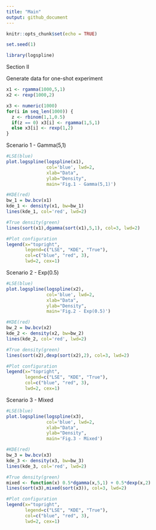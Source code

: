 ---
title: "Main"
output: github_document
---

```{r setup, include=FALSE}
knitr::opts_chunk$set(echo = TRUE)
```

```{r}
set.seed(1)

library(logspline)
```

Section II

Generate data for one-shot experiment
```{r}
x1 <- rgamma(1000,5,1)
x2 <- rexp(1000,2)

x3 <- numeric(1000)
for(i in seq_len(1000)) {
  z <- rbinom(1,1,0.5)
  if(z == 0) x3[i] <- rgamma(1,5,1)
  else x3[i] <- rexp(1,2)
}
```

Scenario 1 - Gamma(5,1)
```{r Sc1}
#LSE(blue)
plot.logspline(logspline(x1), 
               col='blue', lwd=2, 
               xlab="Data", 
               ylab="Density",
               main='Fig.1 - Gamma(5,1)')

#KDE(red)
bw_1 = bw.bcv(x1)
kde_1 <- density(x1, bw=bw_1)
lines(kde_1, col='red', lwd=2)

#True density(green)
lines(sort(x1),dgamma(sort(x1),5,1), col=3, lwd=2)

#Plot configuration
legend(x="topright",
       legend=c("LSE", "KDE", "True"),
       col=c("blue", "red", 3), 
       lwd=2, cex=1)
```

Scenario 2 - Exp(0.5)
```{r Sc2}
#LSE(blue)
plot.logspline(logspline(x2), 
               col='blue', lwd=2, 
               xlab="Data", 
               ylab="Density",
               main='Fig.2 - Exp(0.5)')

#KDE(red)
bw_2 = bw.bcv(x2)
kde_2 <- density(x2, bw=bw_2)
lines(kde_2, col='red', lwd=2)

#True density(green)
lines(sort(x2),dexp(sort(x2),2), col=3, lwd=2)

#Plot configuration
legend(x="topright",
       legend=c("LSE", "KDE", "True"),
       col=c("blue", "red", 3), 
       lwd=2, cex=1)
```

Scenario 3 - Mixed
```{r Sc3}
#LSE(blue)
plot.logspline(logspline(x3), 
               col='blue', lwd=2, 
               xlab="Data", 
               ylab="Density",
               main='Fig.3 - Mixed')

#KDE(red)
bw_3 = bw.bcv(x3)
kde_3 <- density(x3, bw=bw_3)
lines(kde_3, col='red', lwd=2)

#True density(green)
mixed <- function(x) 0.5*dgamma(x,5,1) + 0.5*dexp(x,2)
lines(sort(x3),mixed(sort(x3)), col=3, lwd=2)

#Plot configuration
legend(x="topright",
       legend=c("LSE", "KDE", "True"),
       col=c("blue", "red", 3), 
       lwd=2, cex=1)
```